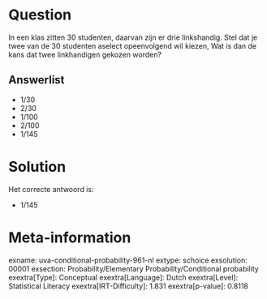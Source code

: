 Question
========

In een klas zitten 30 studenten, daarvan zijn er drie linkshandig. Stel
dat je twee van de 30 studenten aselect opeenvolgend wil kiezen, Wat is
dan de kans dat twee linkhandigen gekozen worden?

Answerlist
----------

* 1/30
* 2/30
* 1/100
* 2/100
* 1/145

Solution
========

Het correcte antwoord is: 

* 1/145

Meta-information
================
exname: uva-conditional-probability-961-nl
extype: schoice
exsolution: 00001
exsection: Probability/Elementary Probability/Conditional probability
exextra[Type]: Conceptual
exextra[Language]: Dutch
exextra[Level]: Statistical Literacy
exextra[IRT-Difficulty]: 1.831
exextra[p-value]: 0.8118
